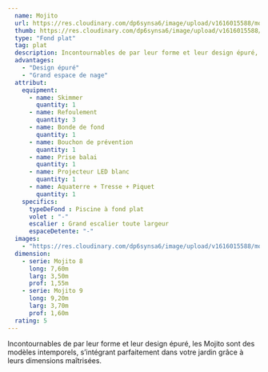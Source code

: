 ```yaml
---
  name: Mojito
  url: https://res.cloudinary.com/dp6synsa6/image/upload/v1616015588/monoblocs-fonds-plats/piscine-mojito/piscine-mojito-8-1_typmet.jpg
  thumb: https://res.cloudinary.com/dp6synsa6/image/upload/v1616015588/monoblocs-fonds-plats/piscine-mojito/schema-mojito-380x-df7_irgpgr.gif
  type: "Fond plat"
  tag: plat
  description: Incontournables de par leur forme et leur design épuré, les Mojito sont des modèles intemporels, s’intégrant parfaitement dans votre jardin grâce à leurs dimensions maîtrisées.
  advantages:
    - "Design épuré"
    - "Grand espace de nage"
  attribut:
    equipment:
      - name: Skimmer
        quantity: 1
      - name: Refoulement
        quantity: 3
      - name: Bonde de fond
        quantity: 1
      - name: Bouchon de prévention
        quantity: 1
      - name: Prise balai
        quantity: 1
      - name: Projecteur LED blanc
        quantity: 1
      - name: Aquaterre + Tresse + Piquet
        quantity: 1
    specifics:
      typeDeFond : Piscine à fond plat
      volet : "-"
      escalier : Grand escalier toute largeur
      espaceDetente: "-"
  images:
    - "https://res.cloudinary.com/dp6synsa6/image/upload/v1616015588/monoblocs-fonds-plats/piscine-mojito/piscine-mojito-8-2_gwrdtk.jpg"
  dimension:
    - serie: Mojito 8
      long: 7,60m
      larg: 3,50m
      prof: 1,55m
    - serie: Mojito 9
      long: 9,20m
      larg: 3,70m
      prof: 1,60m
  rating: 5
---
```


<div class=" mt-4 max-w-[720px]">

Incontournables de par leur forme et leur design épuré, les Mojito sont des modèles intemporels, s’intégrant parfaitement dans votre jardin grâce à leurs dimensions maîtrisées.

</div>
